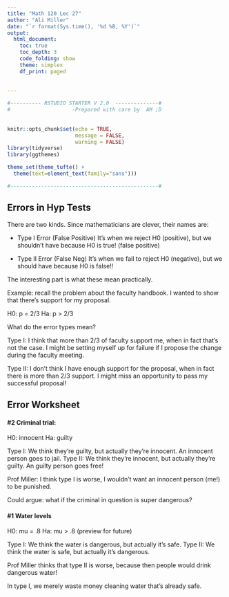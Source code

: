 ```yaml
---
title: "Math 120 Lec 27"
author: "Ali Miller"
date: "`r format(Sys.time(), '%d %B, %Y')`"
output: 
  html_document:
    toc: true
    toc_depth: 3
    code_folding: show
    theme: simplex
    df_print: paged
  
  
---
```


```r

#---------- RSTUDIO STARTER V 2.0  --------------#
#                    -Prepared with care by  AM ;D
                
                                                                          
knitr::opts_chunk$set(echo = TRUE, 
                      message = FALSE, 
                      warning = FALSE)      
library(tidyverse)                
library(ggthemes)                    

theme_set(theme_tufte() +                                     
  theme(text=element_text(family="sans")))  

#------------------------------------------------#
```







## Errors in Hyp Tests

There are two kinds.  Since mathematicians are clever, their names are:

- Type I Error  (False Positive)  It's when we reject H0 (positive), but we shouldn't have because H0 is true! (false positive)

- Type II Error (False Neg)  It's when we fail to reject H0 (negative), but we should have because H0 is false!!

The interesting part is what these mean practically.  

Example:  recall the problem about the faculty handbook.  I wanted to show that there's support for my proposal.

H0:  p = 2/3
Ha:  p > 2/3

What do the error types mean?

Type I:  I think that more than 2/3 of faculty support me, when in fact that's not the case.  I might be setting myself up for failure if I propose the change during the faculty meeting.


Type II:  I don't think I have enough support for the proposal, when in fact there is more than 2/3 support.  I might miss an opportunity to pass my successful proposal!

## Error Worksheet

#### #2  Criminal trial:

H0:  innocent
Ha:  guilty

Type I:  We think they're guilty, but actually they're innocent.  An innocent person goes to jail.
Type II: We think they're innocent, but actually they're guilty.  An guilty person  goes free!

Prof Miller:  I think type I is worse, I wouldn't want an innocent person (me!) to be punished.

Could argue:  what if the criminal in question is super dangerous?


#### #1  Water levels

H0: mu = .8
Ha: mu > .8  (preview for future)

Type I:  We think the water is dangerous, but actually it's safe.
Type II: We think the water is safe, but actually it's dangerous.

Prof Miller thinks that type II is worse, because then people would drink dangerous water!

In type I, we merely waste money cleaning water that's already safe.

















































